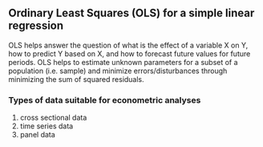 ## Ordinary Least Squares (OLS) for a simple linear regression 

OLS helps answer the question of what is the effect of a variable X on Y, how to predict Y based on X, and how to forecast future values for future periods. 
OLS helps to estimate unknown parameters for a subset of a population (i.e. sample) and minimize errors/disturbances through minimizing the sum of squared residuals.

### Types of data suitable for econometric analyses
1. cross sectional data
2. time series data
3. panel data

